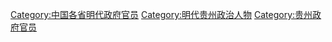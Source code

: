 [[Category:中国各省明代政府官员|Category:中国各省明代政府官员]]
[[Category:明代贵州政治人物|Category:明代贵州政治人物]]
[[Category:贵州政府官员|Category:贵州政府官员]]